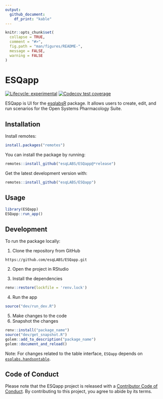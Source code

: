 ```yaml
---
output: 
  github_document:
    df_print: "kable"
---
```


<!-- README.md is generated from README.Rmd. Please edit that file -->

```r
knitr::opts_chunk$set(
  collapse = TRUE,
  comment = "#>",
  fig.path = "man/figures/README-",
  message = FALSE,
  warning = FALSE
)

```

# ESQapp

<!-- badges: start -->
[![Lifecycle: experimental](https://img.shields.io/badge/lifecycle-experimental-orange.svg)](https://lifecycle.r-lib.org/articles/stages.html#experimental)
[![Codecov test coverage](https://codecov.io/gh/esqLABS/ESQapp/branch/main/graph/badge.svg)](https://app.codecov.io/gh/esqLABS/ESQapp?branch=main)
<!-- badges: end -->

ESQapp is UI for the [esqlabsR](https://github.com/esqLABS/esqlabsR) package. It allows users to create, edit, and run scenarios for the Open Systems Pharmacology Suite.

## Installation

Install remotes:

```r
install.packages("remotes")
```

You can install the package by running:

```r
remotes::install_github("esqLABS/ESQapp@*release")
```

Get the latest development version with:

```r
remotes::install_github("esqLABS/ESQapp")
```

## Usage
```r
library(ESQapp)
ESQapp::run_app()
```


## Development
To run the package locally:

1. Clone the repository from GitHub
```
https://github.com/esqLABS/ESQapp.git
```
2. Open the project in RStudio

3. Install the dependencies
```r
renv::restore(lockfile = 'renv.lock')
````
4. Run the app
```r
source("dev/run_dev.R")
```
5. Make changes to the code
6. Snapshot the changes
```r
renv::install("package_name")
source("dev/get_snapshot.R")
golem::add_to_description("package_name")
golem::document_and_reload()
```

Note: For changes related to the table interface, `ESQapp` depends on [`esqlabs.handsontable`](https://github.com/esqLABS/esqlabs.handsontable).


## Code of Conduct

Please note that the ESQapp project is released with a [Contributor Code of Conduct](https://contributor-covenant.org/version/2/0/CODE_OF_CONDUCT.html). By contributing to this project, you agree to abide by its terms.
